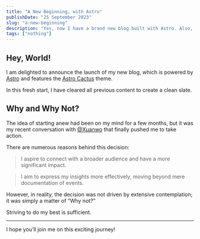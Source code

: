 ```yaml
---
title: "A New Beginning, with Astro"
publishDate: "25 September 2023"
slug: "a-new-beginning"
description: "Yes, now I have a brand new blog built with Astro. Also, there is no old content anymore."
tags: ["nothing"]
---
```


## Hey, World!

I am delighted to announce the launch of my new blog, which is powered by [Astro](https://github.com/withastro/) and features the [Astro Cactus](https://github.com/chrismwilliams/astro-theme-cactus) theme.

In this fresh start, I have cleared all previous content to create a clean slate.

## Why and Why Not?

The idea of starting anew had been on my mind for a few months, but it was my recent conversation with [@Xuanwo](https://github.com/xuanwo) that finally pushed me to take action.

There are numerous reasons behind this decision:

> I aspire to connect with a broader audience and have a more significant impact.

> I aim to express my insights more effectively, moving beyond mere documentation of events.

However, in reality, the decision was not driven by extensive contemplation; it was simply a matter of “Why not?”

Striving to do my best is sufficient.

---

I hope you’ll join me on this exciting journey!
